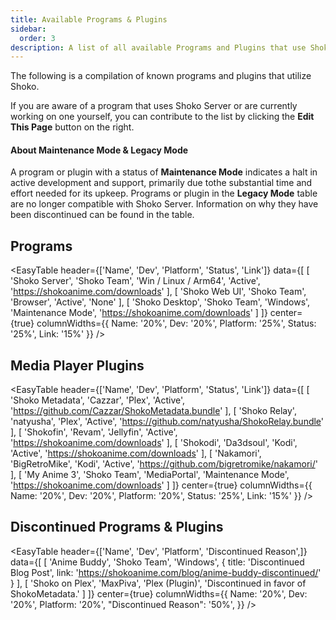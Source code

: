 ```yaml
---
title: Available Programs & Plugins
sidebar:
  order: 3
description: A list of all available Programs and Plugins that use Shoko.
---
```


The following is a compilation of known programs and plugins that utilize Shoko.

If you are aware of a program that uses Shoko Server or are currently working on one yourself, you can contribute to
the list by clicking the **Edit This Page** button on the right.

#### About Maintenance Mode & Legacy Mode

A program or plugin with a status of **Maintenance Mode** indicates a halt in active development and support, primarily
due tothe substantial time and effort needed for its upkeep. Programs or plugin in the **Legacy Mode** table are no
longer compatible with Shoko Server. Information on why they have been discontinued can be found in the table.

## Programs

<EasyTable
  header={['Name', 'Dev', 'Platform', 'Status', 'Link']}
  data={[
    [
      'Shoko Server',
      'Shoko Team',
      'Win / Linux / Arm64',
      'Active',
      'https://shokoanime.com/downloads'
    ],
    [
      'Shoko Web UI',
      'Shoko Team',
      'Browser',
      'Active',
      'None'
    ],
    [
      'Shoko Desktop',
      'Shoko Team',
      'Windows',
      'Maintenance Mode',
     'https://shokoanime.com/downloads'
    ]
  ]}
  center={true}
  columnWidths={{ Name: '20%', Dev: '20%', Platform: '25%', Status: '25%', Link: '15%' }}
/>

## Media Player Plugins

<EasyTable
  header={['Name', 'Dev', 'Platform', 'Status', 'Link']}
  data={[
    [
      'Shoko Metadata',
      'Cazzar',
      'Plex',
      'Active',
      'https://github.com/Cazzar/ShokoMetadata.bundle'
    ],
    [
      'Shoko Relay',
      'natyusha',
      'Plex',
      'Active',
      'https://github.com/natyusha/ShokoRelay.bundle'
    ],
    [
      'Shokofin',
      'Revam',
      'Jellyfin',
      'Active',
      'https://shokoanime.com/downloads'
    ],
    [
      'Shokodi',
      'Da3dsoul',
      'Kodi',
      'Active',
      'https://shokoanime.com/downloads'
    ],
    [
      'Nakamori',
      'BigRetroMike',
      'Kodi',
      'Active',
      'https://github.com/bigretromike/nakamori/'
    ],
    [
      'My Anime 3',
      'Shoko Team',
      'MediaPortal',
      'Maintenance Mode',
     'https://shokoanime.com/downloads'
    ]
  ]}
  center={true}
  columnWidths={{ Name: '20%', Dev: '20%', Platform: '20%', Status: '25%', Link: '15%' }}
/>

## Discontinued Programs & Plugins

<EasyTable
  header={['Name', 'Dev', 'Platform', 'Discontinued Reason',]}
  data={[
    [
      'Anime Buddy',
      'Shoko Team',
      'Windows',
      { title: 'Discontinued Blog Post', link: 'https://shokoanime.com/blog/anime-buddy-discontinued/' }
    ],
    [
      'Shoko on Plex',
      'MaxPiva',
      'Plex (Plugin)',
      'Discontinued in favor of ShokoMetadata.'
    ]
  ]}
  center={true}
  columnWidths={{ Name: '20%', Dev: '20%', Platform: '20%', "Discontinued Reason": '50%', }}
/>
